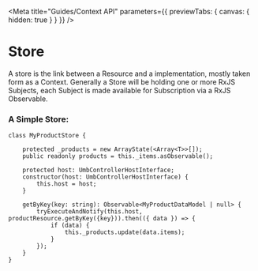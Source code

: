 
<Meta title="Guides/Context API" parameters={{ previewTabs: { canvas: { hidden: true } } }} />

# Store


A store is the link between a Resource and a implementation, mostly taken form as a Context.
Generally a Store will be holding one or more RxJS Subjects, each Subject is made available for Subscription via a RxJS Observable.

### A Simple Store:

````
class MyProductStore {

	protected _products = new ArrayState(<Array<T>>[]);
	public readonly products = this._items.asObservable();

	protected host: UmbControllerHostInterface;
	constructor(host: UmbControllerHostInterface) {
		this.host = host;
	}

	getByKey(key: string): Observable<MyProductDataModel | null> {
		tryExecuteAndNotify(this.host, productResource.getByKey({key})).then(({ data }) => {
			if (data) {
				this._products.update(data.items);
			}
		});
	}
}
````
